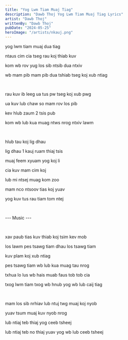 ```yaml
---
title: "Yog Lwm Tiam Muaj Tiag"
description: "Dawb Thoj Yog Lwm Tiam Muaj Tiag Lyrics"
artist: "Dawb Thoj"
writtenBy: "Dawb Thoj"
pubDate: "2024-05-25"
heroImage: "/artists/nkauj.png"
---
```


yog lwm tiam muaj dua tiag

ntaus cim cia tseg rau koj thiab kuv

kom wb rov yug los sib ntsib dua ntxiv

wb mam pib mam pib dua tshiab tseg koj xub ntiag

<br />

rau kuv ib leeg ua tus pw tseg koj xub pwg

ua kuv lub chaw so mam rov los pib

kev hlub zaum 2 tsis pub

kom wb lub kua muag ntws nrog ntxiv lawm

<br />

hlub tau koj lig dhau

lig dhau 1 kauj ruam thiaj tsis

muaj feem xyuam yog koj li

cia kuv mam cim koj

lub mi ntsej muag kom zoo

mam nco ntsoov tias koj yuav

yog kuv tus rau tiam tom ntej

<br />

--- Music ---

<br />

xav paub tias kuv thiab koj tsim kev mob

los lawm pes tsawg tiam dhau los tsawg tiam

kuv plam koj xub ntiag

pes tsawg tiam wb lub kua muag tau nrog

txhua lo lus wb hais muab faus tob tob cia

txog lwm tiam txog wb hnub yog wb lub caij tiag

<br />

mam los sib nrhiav lub ntuj twg muaj koj nyob

yuav tsum muaj kuv nyob nrog

lub ntiaj teb thiaj yog ceeb tsheej

lub ntiaj teb no thiaj yuav yog wb lub ceeb tsheej
